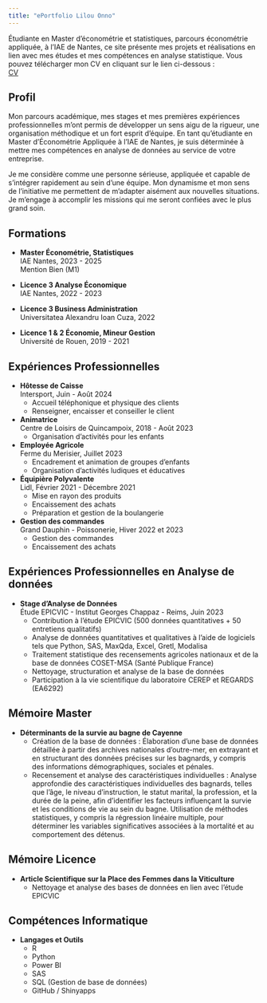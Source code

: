 ```yaml
---
title: "ePortfolio Lilou Onno"
---
```


Étudiante en Master d'économétrie et statistiques, parcours économétrie appliquée, à l'IAE de Nantes, ce site présente mes projets et réalisations en lien avec mes études et mes compétences en analyse statistique. Vous pouvez télécharger mon CV en cliquant sur le lien ci-dessous :  
[CV](pdf/cv4.pdf)

## Profil

Mon parcours académique, mes stages et mes premières expériences professionnelles m'ont permis de développer un sens aigu de la rigueur, une organisation méthodique et un fort esprit d'équipe. En tant qu'étudiante en Master d'Économétrie Appliquée à l'IAE de Nantes, je suis déterminée à mettre mes compétences en analyse de données au service de votre entreprise.

Je me considère comme une personne sérieuse, appliquée et capable de s'intégrer rapidement au sein d'une équipe. Mon dynamisme et mon sens de l'initiative me permettent de m'adapter aisément aux nouvelles situations. Je m'engage à accomplir les missions qui me seront confiées avec le plus grand soin. 

## Formations

- **Master Économétrie, Statistiques**  
  IAE Nantes, 2023 - 2025  
  Mention Bien (M1)
  
- **Licence 3 Analyse Économique**  
  IAE Nantes, 2022 - 2023
  
- **Licence 3 Business Administration**  
  Universitatea Alexandru Ioan Cuza, 2022
  
- **Licence 1 & 2 Économie, Mineur Gestion**  
  Université de Rouen, 2019 - 2021

## Expériences Professionnelles

- **Hôtesse de Caisse**  
  Intersport, Juin - Août 2024  
  - Accueil téléphonique et physique des clients
  - Renseigner, encaisser et conseiller le client
  
- **Animatrice**  
  Centre de Loisirs de Quincampoix, 2018 - Août 2023  
  - Organisation d'activités pour les enfants

- **Employée Agricole**  
  Ferme du Merisier, Juillet 2023  
  - Encadrement et animation de groupes d'enfants
  - Organisation d'activités ludiques et éducatives

- **Équipière Polyvalente**  
  Lidl, Février 2021 - Décembre 2021  
  - Mise en rayon des produits
  - Encaissement des achats
  - Préparation et gestion de la boulangerie
  
- **Gestion des commandes**  
  Grand Dauphin - Poissonerie, Hiver 2022 et 2023  
  - Gestion des commandes
  - Encaissement des achats


## Expériences Professionnelles en Analyse de données

- **Stage d’Analyse de Données**  
  Étude EPICVIC - Institut Georges Chappaz - Reims, Juin 2023  
  - Contribution à l'étude EPICVIC (500 données quantitatives + 50 entretiens qualitatifs)
  - Analyse de données quantitatives et qualitatives à l'aide de logiciels tels que Python, SAS, MaxQda, Excel, Gretl, Modalisa
  - Traitement statistique des recensements agricoles nationaux et de la base de données COSET-MSA (Santé Publique France)
  - Nettoyage, structuration et analyse de la base de données
  - Participation à la vie scientifique du laboratoire CEREP et REGARDS (EA6292)

## Mémoire Master

- **Déterminants de la survie au bagne de Cayenne**
  - Création de la base de données : Élaboration d'une base de données détaillée à partir des archives nationales d'outre-mer, en extrayant et en structurant des données précises sur les bagnards, y compris des informations démographiques, sociales et pénales.
  - Recensement et analyse des caractéristiques individuelles : Analyse approfondie des caractéristiques individuelles des bagnards, telles que l'âge, le niveau d'instruction, le statut marital, la profession, et la durée de la peine, afin d'identifier les facteurs influençant la survie et les conditions de vie au sein du bagne. Utilisation de méthodes statistiques, y compris la régression linéaire multiple, pour déterminer les variables significatives associées à la mortalité et au comportement des détenus.

## Mémoire Licence

- **Article Scientifique sur la Place des Femmes dans la Viticulture**  
  - Nettoyage et analyse des bases de données en lien avec l’étude EPICVIC

## Compétences Informatique

- **Langages et Outils**  
  - R
  - Python
  - Power BI
  - SAS
  - SQL (Gestion de base de données)
  - GitHub / Shinyapps
